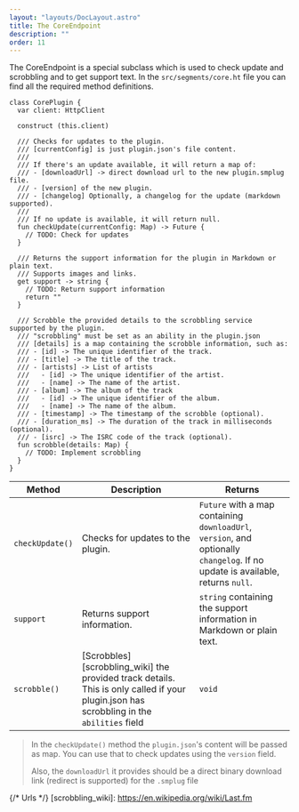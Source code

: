 ```yaml
---
layout: "layouts/DocLayout.astro"
title: The CoreEndpoint
description: ""
order: 11
---
```


The CoreEndpoint is a special subclass which is used to check update and scrobbling and to get support text. In the `src/segments/core.ht` file you can find all the
required method definitions.

```hetu_script
class CorePlugin {
  var client: HttpClient

  construct (this.client)

  /// Checks for updates to the plugin.
  /// [currentConfig] is just plugin.json's file content.
  ///
  /// If there's an update available, it will return a map of:
  /// - [downloadUrl] -> direct download url to the new plugin.smplug file.
  /// - [version] of the new plugin.
  /// - [changelog] Optionally, a changelog for the update (markdown supported).
  ///
  /// If no update is available, it will return null.
  fun checkUpdate(currentConfig: Map) -> Future {
    // TODO: Check for updates
  }

  /// Returns the support information for the plugin in Markdown or plain text.
  /// Supports images and links.
  get support -> string {
    // TODO: Return support information
    return ""
  }

  /// Scrobble the provided details to the scrobbling service supported by the plugin.
  /// "scrobbling" must be set as an ability in the plugin.json
  /// [details] is a map containing the scrobble information, such as:
  /// - [id] -> The unique identifier of the track.
  /// - [title] -> The title of the track.
  /// - [artists] -> List of artists
  ///   - [id] -> The unique identifier of the artist.
  ///   - [name] -> The name of the artist.
  /// - [album] -> The album of the track
  ///   - [id] -> The unique identifier of the album.
  ///   - [name] -> The name of the album.
  /// - [timestamp] -> The timestamp of the scrobble (optional).
  /// - [duration_ms] -> The duration of the track in milliseconds (optional).
  /// - [isrc] -> The ISRC code of the track (optional).
  fun scrobble(details: Map) {
    // TODO: Implement scrobbling
  }
}
```

| Method          | Description                                                                                                                              | Returns                                                                                                                         |
| --------------- | ---------------------------------------------------------------------------------------------------------------------------------------- | ------------------------------------------------------------------------------------------------------------------------------- |
| `checkUpdate()` | Checks for updates to the plugin.                                                                                                        | `Future` with a map containing `downloadUrl`, `version`, and optionally `changelog`. If no update is available, returns `null`. |
| `support`       | Returns support information.                                                                                                             | `string` containing the support information in Markdown or plain text.                                                          |
| `scrobble()`    | [Scrobbles][scrobbling_wiki] the provided track details. This is only called if your plugin.json has scrobbling in the `abilities` field | `void`                                                                                                                          |

> In the `checkUpdate()` method the `plugin.json`'s content will be passed as map. You can use that to check updates using the `version` field.
>
> Also, the `downloadUrl` it provides should be a direct binary download link (redirect is supported) for the `.smplug` file

{/* Urls */}
[scrobbling_wiki]: https://en.wikipedia.org/wiki/Last.fm

